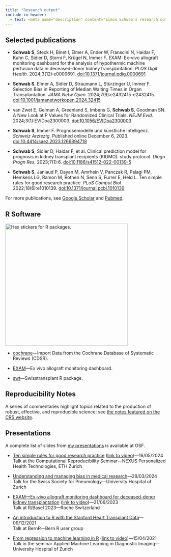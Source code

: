 ```yaml
---
title: "Research output"
include-in-header:
  - text: <meta name="description" content="Simon Schwab's research output.">
---
```


## Selected publications


* **Schwab S**, Steck H, Binet I, Elmer A, Ender W, Franscini N, Haidar F, Kuhn C, Sidler D, Storni F, Krügel N, Immer F. EXAM: Ex-vivo allograft monitoring dashboard for the analysis of hypothermic machine perfusion data in deceased-donor kidney transplantation. *PLOS Digit Health.* 2024;3(12):e0000691. [doi:10.1371/journal.pdig.0000691](http://dx.doi.org/10.1371/journal.pdig.0000691)

* **Schwab S**, Elmer A, Sidler D, Straumann L, Stürzinger U, Immer F. Selection Bias in Reporting of Median Waiting Times in Organ Transplantation. *JAMA Netw Open.* 2024;7(9):e2432415-e2432415. [doi:10.1001/jamanetworkopen.2024.32415](https://doi.org/10.1001/jamanetworkopen.2024.32415)

* van Zwet E, Gelman A, Greenland S, Imbens G, **Schwab S**, Goodman SN. A New Look at P Values for Randomized Clinical Trials. *NEJM Evid.* 2024;3(1):EVIDoa2300003. [doi:10.1056/EVIDoa2300003](https://doi.org/10.1056/EVIDoa2300003)

* **Schwab S**, Immer F. Prognosemodelle und künstliche Intelligenz. *Schweiz Arzteztg.* Published online December 6, 2023. [doi:10.4414/saez.2023.1266894718](https://doi.org/10.4414/saez.2023.1266894718)

* **Schwab S**, Sidler D, Haidar F, et al. Clinical prediction model for prognosis in kidney transplant recipients (KIDMO): study protocol. *Diagn Progn Res.* 2023;7(1):6. [doi:10.1186/s41512-022-00139-5](https://doi.org/10.1186/s41512-022-00139-5)


* **Schwab S**, Janiaud P, Dayan M, Amrhein V, Panczak R, Palagi PM, Hemkens LG, Ramon M, Rothen N, Senn S, Furrer E, Held L. Ten simple rules for good research practice. *PLoS Comput Biol.* 2022;18(6):e1010139. [doi:10.1371/journal.pcbi.1010139](http://dx.doi.org/10.1371/journal.pcbi.1010139)

For more publications, see [Google Scholar](https://scholar.google.ch/citations?user=uR1_O0UAAAAJ) and [Pubmed](https://pubmed.ncbi.nlm.nih.gov/?term=Schwab+Simon%5BAuthor%5D+AND+%28+Zurich%5BAffiliation%5D+OR+Bern%5BAffiliation%5D+OR+Warwick%5BAffiliation%5D+OR+Oxford%5BAffiliation%5D+%29&sort=date).

## R Software

![](images/hex-stickers.png){width="4in" alt="Hex stickers for R packages."}

* [cochrane](https://github.com/schw4b/cochrane)---Import Data from the Cochrane Database of Systematic Reviews (CDSR).

* [EXAM](https://github.com/Swisstransplant/EXAM)---Ex vivo allograft monitoring dashboard.

* [swt](https://github.com/Swisstransplant/swt)---Swisstransplant R package.

## Reproducibility Notes

A series of commentaries highlight topics related to the production of robust, effective, and reproducible science; see [the notes featured on the CRS website](https://www.crs.uzh.ch/en/resources/CRS-Reproducibility-Notes.html).

## Presentations

A complete list of slides from [my presentations](https://osf.io/a3g5c/) is available at OSF.

* [Ten simple rules for good research practice](https://osf.io/zrqta/) ([link to video](https://www.youtube.com/watch?v=IFIq0EMl3eM))---16/05/2024\
Talk at the Computational Reproducibility Seminar---NEXUS Personalized Health Technologies, ETH Zurich\

* [Understanding and managing bias in medical research](https://osf.io/yh76a/)---28/03/2024\
Talk for the Swiss Society for Pneumology---University Hospital of Zurich

* [EXAM---Ex-vivo allograft monitoring dashboard for deceased-donor kidney transplantation](https://osf.io/8kbt2/) ([link to video](https://youtu.be/0cvZDnkeKPk?si=pp9PGFDCoy0L2AWh))---21/06/2023\
Talk at R/Basel 2023---Roche Switzerland\

* [An introduction to R with the Stanford Heart Transplant Data](https://osf.io/6mcah/)---09/12/2021\
Talk at BernR---Bern R user group

* [From regression to machine learning in R](https://osf.io/rua6x/) ([link to video](https://www.youtube.com/watch?v=h5A1v678Djk))---15/04/2021\
Talk in the seminar Applied Machine Learning in Diagnostic Imaging---University Hospital of Zurich\
